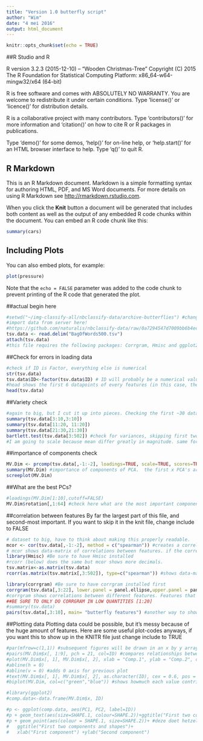 ---
title: "Version 1.0 butterfly script"
author: "Wim"
date: "4 mei 2016"
output: html_document
---

```{r setup, include=FALSE}
knitr::opts_chunk$set(echo = TRUE)
```

##R Studio and R

R version 3.2.3 (2015-12-10) -- "Wooden Christmas-Tree"
Copyright (C) 2015 The R Foundation for Statistical Computing
Platform: x86_64-w64-mingw32/x64 (64-bit)

R is free software and comes with ABSOLUTELY NO WARRANTY.
You are welcome to redistribute it under certain conditions.
Type 'license()' or 'licence()' for distribution details.

R is a collaborative project with many contributors.
Type 'contributors()' for more information and
'citation()' on how to cite R or R packages in publications.

Type 'demo()' for some demos, 'help()' for on-line help, or
'help.start()' for an HTML browser interface to help.
Type 'q()' to quit R.


## R Markdown

This is an R Markdown document. Markdown is a simple formatting syntax for authoring HTML, PDF, and MS Word documents. For more details on using R Markdown see <http://rmarkdown.rstudio.com>.

When you click the **Knit** button a document will be generated that includes both content as well as the output of any embedded R code chunks within the document. You can embed an R code chunk like this:

```{r cars}
summary(cars)
```

## Including Plots

You can also embed plots, for example:

```{r pressure, echo=FALSE}
plot(pressure)
```

Note that the `echo = FALSE` parameter was added to the code chunk to prevent printing of the R code that generated the plot.

##actual begin here
````{r load data}
#setwd("~/img-classify-all/nbclassify-data/archive-butterflies") #change as necessary
#import data from server here!
#https://github.com/naturalis/nbclassify-data/raw/0a7294547d7009bb6b4ecdff0aae81f33fde2d4d/archive-butterflies/BagOfWords.tsv
tsv.data <- read.delim("BagOfWords500.tsv")
attach(tsv.data)
#this file requires the following packages: Corrgram, Hmisc and ggplot2. Be sure to install them before working with this file.
````
##Check for errors in loading data

````{r pre-work check, echo=TRUE}
#check if ID is Factor, everything else is numerical
str(tsv.data) 
tsv.data$ID<-factor(tsv.data$ID) # ID will probably be a numerical value, use this to turn it into a factor.
#head shows the first 6 datapoints of every features (in this case, the first six individuals for every feature)
head(tsv.data)
````

##Variety check
````{r Var check}
#again to big, but I cut it up into pieces. Checking the first ~30 datapoints should be sufficient.
summary(tsv.data[3:10,3:10])
summary(tsv.data[11:20, 11:20])
summary(tsv.data[21:30,21:30])
bartlett.test(tsv.data[3:502]) #check for variances, skipping first two (because they're factors).
#I am going to scale because mean differ greatly in magnitude. same for variance.  
````
##importance of components check
````{r mv.dim, echo=TRUE}
MV.Dim <- prcomp(tsv.data[,-1:-2], loadings=TRUE, scale=TRUE, scores=TRUE, cor=TRUE) #creating pca dataset
summary(MV.Dim) #importance of components of PCA.  the first x PCA's are 75% of all variance. Here it's the first 64.
screeplot(MV.Dim)
````

##What are the best PCs? 
````{r What are the PCAs?}
#loadings(MV.Dim[1:10],cutoff=FALSE)
MV.Dim$rotation[,1:64] #check here what are the most important components for the different principle components. Gonna have to find a way to make this more readable. This is essientially what we want though. Afterwards check what the most important features are and check below for correlations.

````
##correlation between features
By far the largest part of this file, and second-most important. If you want to skip it in the knit file, change include to FALSE
````{r cor, echo=TRUE, include=TRUE}
# dataset to big, have to think about making this properly readable.
mcor <- cor(tsv.data[,-1:-2], method = c("spearman")) #creates a correlation-matrix and removes the first two factorial values.
# mcor shows data-matrix of correlations between features. if the correlation is high (x>0.9), check p values below. If those are significant (x<0.05) one of those two might be superfluous.
library(Hmisc) #Be sure to have Hmisc installed
#rcorr (below) does the same but mcor shows more decimals.
tsv.matrix<-as.matrix(tsv.data)
rcorr(as.matrix(tsv.matrix[,3:502]), type=c("spearman")) #shows data-matrix of correlations between features (mcor) AND checks for p-value of correlations. if x<0.05, check if the correlation is high. If yes, you might wanna remove one of the two values.

library(corrgram) #Be sure to have corrgram installed first
corrgram(tsv.data[,3:22], lower.panel = panel.ellipse,upper.panel = panel.conf,diag.panel = panel.density, cor.method = "spearman" )
#corrgram shows correlations between different features. Features that show high correlation between each other can have 1/2 deleted. 
##BE SURE TO ONLY DO CORRGRAM IN LOW QUANTITIES [1:20]
#summary(tsv.data)
pairs(tsv.data[,3:10], main= "butterfly features") #another way to show correlations. stick to corrgram, it's probably better.
````
##Plotting data
Plotting data could be possible, but it's messy because of the huge amount of features. Here are some useful plot-codes anyways, if you want this to show up in the KNITR file just change include to TRUE
````{r plotting, include=FALSE, echo=FALSE}
#par(mfrow=c(1,1)) #subsequent figures will be drawn in an x by y array
#pairs(MV.Dim$x[, 1:9], pch = 21, col=ID) #compares relationships between PC's. 9 maximum.
#plot(MV.Dim$x[, 1], MV.Dim$x[, 2], xlab = "Comp.1", ylab = "Comp.2", cex = SHAPE.1) #compares relationships between a PC and a component of the PC. Replace MV.Dim$x with whatever PC you wanna compare, and cex= with whatever component you wanna examine.
#abline(h = 0)
#abline(v = 0) #adds 0 axis for previous plot
#text(MV.Dim$x[, 1], MV.Dim$x[, 2], as.character(ID), cex = 0.6, pos = 4, col = "blue") #adds species to datapoints. VERY MESSY.
#biplot(MV.Dim, col=c("green","blue")) #shows howmuch each value contributes to the PCA. 

#library(ggplot2)
#comp.data<-data.frame(MV.Dim$x, ID)

#p <- ggplot(comp.data, aes(PC1, PC2, label=ID))
#p + geom_text(aes(size=SHAPE.1, colour=SHAPE.2))+ggtitle("First two components and shapes") + geom_hline(yintercept=0)+geom_vline(xintercept=0) #geeft een ggplot van twee features voor twee pc's, met als label waar elke soort valt.
#p + geom_point(aes(colour = SHAPE.1, size=SHAPE.2))+ #deze doet hetzelfde maar dan met puntjes i.p.v. namen
#   ggtitle("First two components and shapes")+
#   xlab("First component") +ylab("Second component")
````


